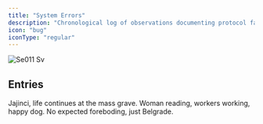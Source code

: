 ```yaml
---
title: "System Errors"
description: "Chronological log of observations documenting protocol failures, integration conflicts, and system debugging attempts."
icon: "bug"
iconType: "regular"
---
```


![Se011 Sv](/images/se011.svg)

## Entries

<Columns cols={2}>
  <Card title="the-happy-dog-20251005" icon="bug" iconType="regular" href="/se-01/the-happy-dog-20251005" cta="View">
    Jajinci, life continues at the mass grave. Woman reading, workers working, happy dog. No expected foreboding, just Belgrade.
  </Card>
</Columns>